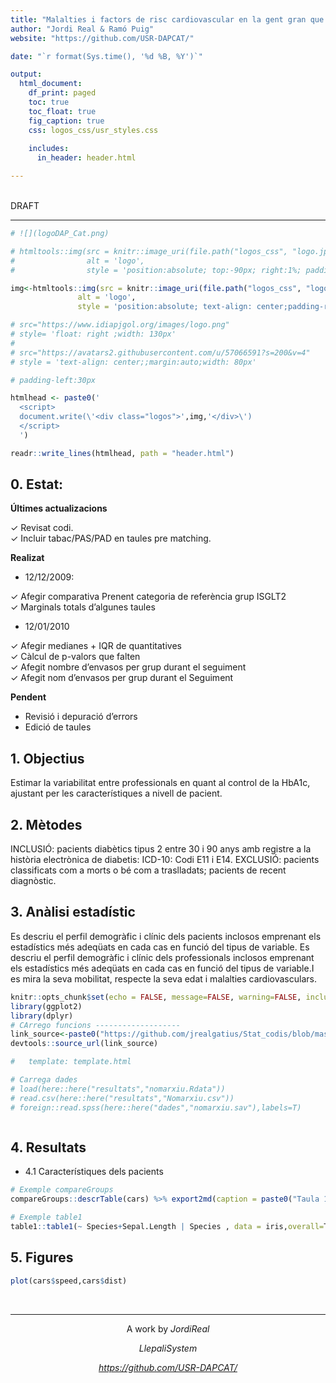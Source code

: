 ```yaml
---
title: "Malalties i factors de risc cardiovascular en la gent gran que surt poc de casa"
author: "Jordi Real & Ramó Puig"
website: "https://github.com/USR-DAPCAT/"

date: "`r format(Sys.time(), '%d %B, %Y')`"

output:
  html_document:
    df_print: paged
    toc: true
    toc_float: true
    fig_caption: true
    css: logos_css/usr_styles.css
      
    includes: 
      in_header: header.html

---
```


&nbsp;
<script>
   $(document).ready(function() {
     $head = $('#header');
     $head.prepend('<img src=\"https://www.idiapjgol.org/images/logo.png\" style=\"float: right ;width: 130px;\"/>')
     $head.prepend('<img src=\"https://avatars2.githubusercontent.com/u/57066591?s=200&v=4\" style=\"text-align: center;margin:auto;width: 80px;\"/>')
   });
</script>


<div class="watermark">DRAFT</div>

****

```r
# ![](logoDAP_Cat.png)

# htmltools::img(src = knitr::image_uri(file.path("logos_css", "logo.jpg")), 
#                alt = 'logo', 
#                style = 'position:absolute; top:-90px; right:1%; padding:5px;')

img<-htmltools::img(src = knitr::image_uri(file.path("logos_css", "logo.jpg")), 
               alt = 'logo', 
               style = 'position:absolute; text-align: center;padding-right:150px;width: 185px;padding:10px;')

# src="https://www.idiapjgol.org/images/logo.png" 
# style= 'float: right ;width: 130px'
# 
# src="https://avatars2.githubusercontent.com/u/57066591?s=200&v=4"
# style = 'text-align: center;;margin:auto;width: 80px'

# padding-left:30px

htmlhead <- paste0('
  <script>
  document.write(\'<div class="logos">',img,'</div>\')
  </script>
  ')

readr::write_lines(htmlhead, path = "header.html")

```


## 0. Estat:

**Últimes actualizacions** 

&check; Revisat codi.  <br/>
&check; Incluir tabac/PAS/PAD en taules pre matching.  <br/>

**Realizat**

- 12/12/2009: 

&check; Afegir comparativa Prenent categoria de referència grup ISGLT2  <br/>
&check; Marginals totals d'algunes taules   <br/>

* 12/01/2010 <br/>

&check; Afegir medianes + IQR de quantitatives  <br/>
&check; Càlcul de p-valors que falten <br/>
&check; Afegit nombre d'envasos per grup durant el seguiment <br/>
&check; Afegit nom d'envasos per grup durant el Seguiment <br/>

**Pendent**

* Revisió i depuració d'errors 
* Edició de taules 

## 1. Objectius

Estimar la variabilitat entre professionals en quant al control de la HbA1c, ajustant per les característiques a nivell de pacient.

## 2. Mètodes

INCLUSIÓ: pacients diabètics tipus 2 entre 30 i 90 anys amb registre a la història electrònica de diabetis: ICD-10: Codi E11 i E14.
EXCLUSIÓ: pacients classificats com a morts o bé com a traslladats; pacients de recent diagnòstic.

## 3. Anàlisi estadístic
Es descriu el perfil demogràfic i clínic dels pacients inclosos emprenant els estadístics més adeqüats en cada cas en funció del tipus de variable. Es descriu el perfil demogràfic i clínic dels professionals inclosos emprenant els estadístics més adeqüats en cada cas en funció del tipus de variable.I es mira la seva mobilitat, respecte la seva edat i malalties cardiovasculars.



```r
knitr::opts_chunk$set(echo = FALSE, message=FALSE, warning=FALSE, include=F,size="huge")
library(ggplot2)
library(dplyr)
# CArrego funcions -------------------
link_source<-paste0("https://github.com/jrealgatius/Stat_codis/blob/master/funcions_propies.R","?raw=T")
devtools::source_url(link_source)

#   template: template.html
```



```r
# Carrega dades
# load(here::here("resultats","nomarxiu.Rdata"))
# read.csv(here::here("resultats","Nomarxiu.csv"))
# foreign::read.spss(here::here("dades","nomarxiu.sav"),labels=T)

```


```r



```

## 4. Resultats

- 4.1 Característiques dels pacients


```r

# Exemple compareGroups
compareGroups::descrTable(cars) %>% export2md(caption = paste0("Taula 1: Les variables sociodemogràfiques pre aparellament"))

# Exemple table1
table1::table1(~ Species+Sepal.Length | Species , data = iris,overall=T)

```


## 5. Figures

```r
plot(cars$speed,cars$dist)
```


&nbsp;
<hr />
<p style="text-align: center;">A work by $Jordi Real$ </a></p>
<p style="text-align: center;">$Llepali System$ </a></p>
<p style="text-align: center;"><span style="color: #808080;"><em><https://github.com/USR-DAPCAT/></em></span></p>



